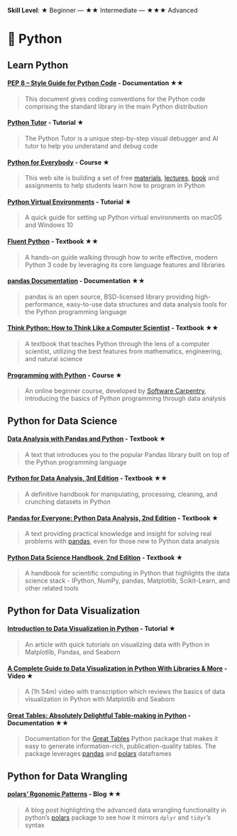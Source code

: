 **Skill Level**: ★ Beginner --- ★★ Intermediate --- ★★★ Advanced

# 🐍 Python

## Learn Python {#learn-python}

#### [**PEP 8 -- Style Guide for Python Code**](https://peps.python.org/pep-0008/) **- Documentation** ★★

> This document gives coding conventions for the Python code comprising the standard library in the main Python distribution

#### [**Python Tutor**](https://pythontutor.com/python-compiler.html#mode=edit) **- Tutorial** ★

> The Python Tutor is a unique step-by-step visual debugger and AI tutor to help you understand and debug code

#### [**Python for Everybody**](https://www.py4e.com/) **- Course ★**

> This web site is building a set of free [materials](https://www.py4e.com/lessons), [lectures](https://www.youtube.com/watch?v=UjeNA_JtXME&list=PLlRFEj9H3Oj7Bp8-DfGpfAfDBiblRfl5p&index=1), [book](https://www.py4e.com/book.php) and assignments to help students learn how to program in Python

#### [**Python Virtual Environments**](https://si506.org/guides/python_virtual_env/) **- Tutorial** ★

> A quick guide for setting up Python virtual environments on macOS and Windows 10

#### [**Fluent Python**](https://learning.oreilly.com/library/view/fluent-python-2nd/9781492056348/) **- Textbook** ★★

> A hands-on guide walking through how to write effective, modern Python 3 code by leveraging its core language features and libraries

#### [**pandas Documentation**](https://pandas.pydata.org/docs/) **- Documentation** ★★

> pandas is an open source, BSD-licensed library providing high-performance, easy-to-use data structures and data analysis tools for the Python programming language

#### [**Think Python: How to Think Like a Computer Scientist**](https://greenteapress.com/thinkpython2/thinkpython2.pdf) **- Textbook** ★★

> A textbook that teaches Python through the lens of a computer scientist, utilizing the best features from mathematics, engineering, and natural science

#### [**Programming with Python**](https://swcarpentry.github.io/python-novice-inflammation/) **- Course** ★

> An online beginner course, developed by [Software Carpentry](https://software-carpentry.org/about/), introducing the basics of Python programming through data analysis

## Python for Data Science {#py-datasci}

#### [**Data Analysis with Pandas and Python**](https://learning.oreilly.com/videos/data-analysis-with/9781788622394/) **- Textbook** ★

> A text that introduces you to the popular Pandas library built on top of the Python programming language

#### [**Python for Data Analysis, 3rd Edition**](https://learning.oreilly.com/library/view/python-for-data/9781098104023/) **- Textbook** ★★

> A definitive handbook for manipulating, processing, cleaning, and crunching datasets in Python

#### [**Pandas for Everyone: Python Data Analysis, 2nd Edition**](https://learning.oreilly.com/library/view/pandas-for-everyone/9780137891146/) **- Textbook** ★

> A text providing practical knowledge and insight for solving real problems with [pandas](https://pandas.pydata.org/docs/), even for those new to Python data analysis

#### [**Python Data Science Handbook, 2nd Edition**](https://learning.oreilly.com/library/view/python-data-science/9781098121211/) **- Textbook** ★

> A handbook for scientific computing in Python that highlights the data science stack - IPython, NumPy, pandas, Matplotlib, Scikit-Learn, and other related tools

## Python for Data Visualization

#### [**Introduction to Data Visualization in Python**](https://gilberttanner.com/blog/introduction-to-data-visualization-inpython/) **- Tutorial** ★

> An article with quick tutorials on visualizing data with Python in Matplotlib, Pandas, and Seaborn

#### [**A Complete Guide to Data Visualization in Python With Libraries & More**](https://www.simplilearn.com/tutorials/python-tutorial/data-visualization-in-python) **- Video** ★

> A (1h 54m) video with transcription which reviews the basics of data visualization in Python with Matplotlib and Seaborn

#### [**Great Tables: Absolutely Delightful Table-making in Python**](https://posit-dev.github.io/great-tables/articles/intro.html) **- Documentation ★★**

> Documentation for the [Great Tables](https://posit-dev.github.io/great-tables/get-started/) Python package that makes it easy to generate information-rich, publication-quality tables. The package leverages [pandas](https://pandas.pydata.org/docs/) and [polars](https://docs.pola.rs/user-guide/) dataframes

## Python for Data Wrangling

#### [**polars' Rgonomic Patterns**](https://www.emilyriederer.com/post/py-rgo-polars/) **- Blog ★★**

> A blog post highlighting the advanced data wrangling functionality in python's [polars](https://docs.pola.rs/user-guide/) package to see how it mirrors `dplyr` and `tidyr`'s syntax
